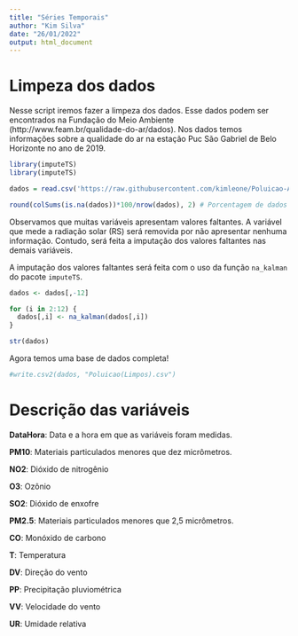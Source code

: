 ---
title: "Séries Temporais"
author: "Kim Silva"
date: "26/01/2022"
output: html_document
---

# Limpeza dos dados

Nesse script iremos fazer a limpeza dos dados. Esse dados podem ser encontrados na Fundação do Meio Ambiente (http://www.feam.br/qualidade-do-ar/dados). Nos dados temos informações sobre a qualidade do ar na estação Puc São Gabriel de Belo Horizonte no ano de 2019.

```{r}
library(imputeTS)
library(imputeTS)
```


```{r}
dados = read.csv('https://raw.githubusercontent.com/kimleone/Poluicao-Atmosferica/main/Esta%C3%A7%C3%A3o%20Puc%20S%C3%A3o%20Gabriel2019-BH', sep = ';', dec = ',')

round(colSums(is.na(dados))*100/nrow(dados), 2) # Porcentagem de dados faltantes em cada variável
```

Observamos que muitas variáveis apresentam valores faltantes. A variável que mede a radiação solar (RS) será removida por não apresentar nenhuma informação. Contudo, será feita a imputação dos valores faltantes nas demais variáveis.

A imputação dos valores faltantes será feita com o uso da função `na_kalman` do pacote `imputeTS`. 

```{r}
dados <- dados[,-12]

for (i in 2:12) {
  dados[,i] <- na_kalman(dados[,i])
}

str(dados)
```

Agora temos uma base de dados completa!

```{r}
#write.csv2(dados, "Poluicao(Limpos).csv")
```

# Descrição das variáveis

**DataHora**: Data e a hora em que as variáveis foram medidas.

**PM10**: Materiais particulados menores que dez micrômetros.

**NO2**: Dióxido de nitrogênio

**O3**: Ozônio

**SO2**: Dióxido de enxofre

**PM2.5**: Materiais particulados menores que 2,5 micrômetros.

**CO**: Monóxido de carbono

**T**: Temperatura

**DV**: Direção do vento

**PP**: Precipitação pluviométrica

**VV**: Velocidade do vento

**UR**: Umidade relativa

